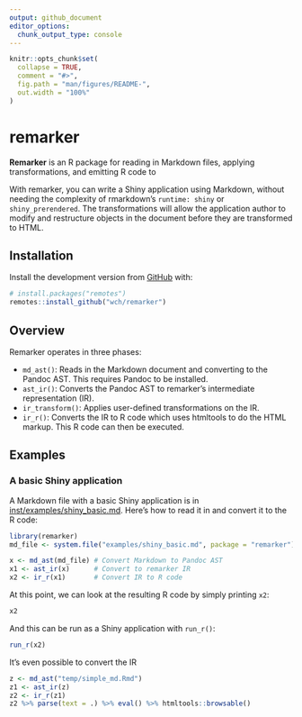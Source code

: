 ```yaml
---
output: github_document
editor_options: 
  chunk_output_type: console
---
```


<!-- README.md is generated from README.Rmd. Please edit that file -->

```r
knitr::opts_chunk$set(
  collapse = TRUE,
  comment = "#>",
  fig.path = "man/figures/README-",
  out.width = "100%"
)
```

# remarker

<!-- badges: start -->
<!-- badges: end -->

**Remarker** is an R package for reading in Markdown files, applying transformations, and emitting R code to 

With remarker, you can write a Shiny application using Markdown, without needing the complexity of rmarkdown's `runtime: shiny` or `shiny_prerendered`. The transformations will allow the application author to modify and restructure objects in the document before they are transformed to HTML. 


## Installation

Install the development version from [GitHub](https://github.com/) with:

``` r
# install.packages("remotes")
remotes::install_github("wch/remarker")
```

## Overview

Remarker operates in three phases:

* `md_ast()`: Reads in the Markdown document and converting to the Pandoc AST. This requires Pandoc to be installed.
* `ast_ir()`: Converts the Pandoc AST to remarker's intermediate representation (IR).
* `ir_transform()`: Applies user-defined transformations on the IR.
* `ir_r()`: Converts the IR to R code which uses htmltools to do the HTML markup. This R code can then be executed.

## Examples

### A basic Shiny application

A Markdown file with a basic Shiny application is in [inst/examples/shiny_basic.md](inst/examples/shiny_basic.md). Here's how to read it in and convert it to the R code:

```r
library(remarker)
md_file <- system.file("examples/shiny_basic.md", package = "remarker")

x <- md_ast(md_file) # Convert Markdown to Pandoc AST
x1 <- ast_ir(x)      # Convert to remarker IR
x2 <- ir_r(x1)       # Convert IR to R code
```

At this point, we can look at the resulting R code by simply printing `x2`:

```r
x2
```

And this can be run as a Shiny application with `run_r()`:

```r
run_r(x2)
```



It's even possible to convert the IR 

```r
z <- md_ast("temp/simple_md.Rmd")
z1 <- ast_ir(z)
z2 <- ir_r(z1)
z2 %>% parse(text = .) %>% eval() %>% htmltools::browsable()
```
